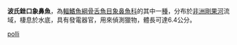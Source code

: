 {{Speciesbox
| name = 波氏銼口象鼻魚
| image = 
| image_width = 250px
| image_caption = 
| status = LC
| status_system = IUCN3.1
| genus = Stomatorhinus
| species = polli
| authority = [[Matthesa|Matthesa]], 1964
| synonyms = 
}}

'''波氏銼口象鼻魚'''，為[[輻鰭魚綱|輻鰭魚綱]][[骨舌魚目|骨舌魚目]][[象鼻魚科|象鼻魚科]]的其中一[[種|種]]，分布於[[非洲|非洲]][[剛果河|剛果河]]流域，棲息於水底，具有發電器官，用來偵測獵物，體長可達6.4公分。
{{Taxonbar|from=Q6421780}}

[[Category:銼口象鼻魚屬|polli]]


{{Fish-stub}}